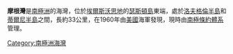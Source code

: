 '''摩根灣'''是[[南極洲|南極洲]]的海灣，位於[[埃爾斯沃思地|埃爾斯沃思地]]的[[瑟斯頓島|瑟斯頓島]]東端，處於[[洛夫格倫半島|洛夫格倫半島]]和[[蒂爾尼半島|蒂爾尼半島]]之間，長約33公里，在1960年由[[美國|美國]]海軍發現，現時由[[南極條約體系|南極條約體系]]管理。

{{coord|72|16|S|95|54|W|source:GNIS|display=title}}

{{Antarctica-geo-stub}}
[[Category:南極洲海灣|Category:南極洲海灣]]